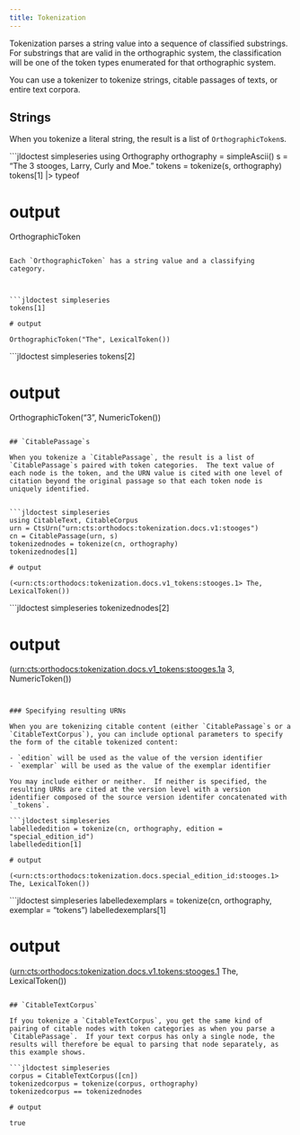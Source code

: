 ```yaml
---
title: Tokenization
---
```


Tokenization parses a string value into a sequence of classified substrings.  For substrings that are valid in the orthographic system, the classification will be one of the token types enumerated for that orthographic system.

You can use a tokenizer to tokenize strings, citable passages of texts, or entire text corpora.

## Strings

When you tokenize a literal string, the result is a list of `OrthographicToken`s.

```jldoctest simpleseries
using Orthography
orthography = simpleAscii()
s = "The 3 stooges, Larry, Curly and Moe."
tokens = tokenize(s, orthography)
tokens[1] |> typeof 

# output

OrthographicToken
```

Each `OrthographicToken` has a string value and a classifying category.



```jldoctest simpleseries
tokens[1]

# output

OrthographicToken("The", LexicalToken())
```

```jldoctest simpleseries
tokens[2]

# output

OrthographicToken("3", NumericToken())
```

## `CitablePassage`s

When you tokenize a `CitablePassage`, the result is a list of `CitablePassage`s paired with token categories.  The text value of each node is the token, and the URN value is cited with one level of citation beyond the original passage so that each token node is uniquely identified.


```jldoctest simpleseries
using CitableText, CitableCorpus
urn = CtsUrn("urn:cts:orthodocs:tokenization.docs.v1:stooges")
cn = CitablePassage(urn, s)
tokenizednodes = tokenize(cn, orthography)
tokenizednodes[1]

# output

(<urn:cts:orthodocs:tokenization.docs.v1_tokens:stooges.1> The, LexicalToken())
```


```jldoctest simpleseries
tokenizednodes[2]

# output

(<urn:cts:orthodocs:tokenization.docs.v1_tokens:stooges.1a> 3, NumericToken())
```


### Specifying resulting URNs

When you are tokenizing citable content (either `CitablePassage`s or a `CitableTextCorpus`), you can include optional parameters to specify the form of the citable tokenized content:

- `edition` will be used as the value of the version identifier
- `exemplar` will be used as the value of the exemplar identifier

You may include either or neither.  If neither is specified, the resulting URNs are cited at the version level with a version identifier composed of the source version identifer concatenated with `_tokens`.

```jldoctest simpleseries
labellededition = tokenize(cn, orthography, edition = "special_edition_id")
labellededition[1]

# output

(<urn:cts:orthodocs:tokenization.docs.special_edition_id:stooges.1> The, LexicalToken())
```

```jldoctest simpleseries
labelledexemplars = tokenize(cn, orthography, exemplar = "tokens")
labelledexemplars[1]

# output

(<urn:cts:orthodocs:tokenization.docs.v1.tokens:stooges.1> The, LexicalToken())
```

## `CitableTextCorpus`

If you tokenize a `CitableTextCorpus`, you get the same kind of pairing of citable nodes with token categories as when you parse a `CitablePassage`.  If your text corpus has only a single node, the results will therefore be equal to parsing that node separately, as this example shows.

```jldoctest simpleseries
corpus = CitableTextCorpus([cn])
tokenizedcorpus = tokenize(corpus, orthography)
tokenizedcorpus == tokenizednodes

# output

true
```
